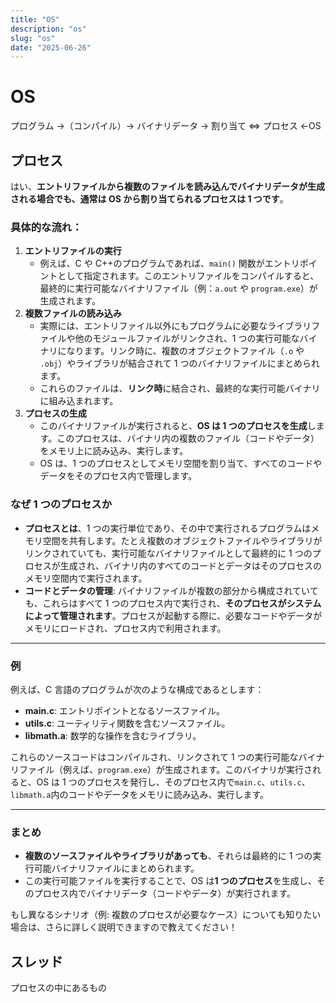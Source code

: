 ```yaml
---
title: "OS"
description: "os"
slug: "os"
date: "2025-06-26"
---
```


# OS

プログラム →（コンパイル）→ バイナリデータ → 割り当て ⇔ プロセス ←OS

## プロセス

はい、**エントリファイルから複数のファイルを読み込んでバイナリデータが生成される場合でも、通常は OS から割り当てられるプロセスは 1 つです**。

### 具体的な流れ：

1. **エントリファイルの実行**
   - 例えば、C や C++のプログラムであれば、`main()` 関数がエントリポイントとして指定されます。このエントリファイルをコンパイルすると、最終的に実行可能なバイナリファイル（例：`a.out` や `program.exe`）が生成されます。
2. **複数ファイルの読み込み**
   - 実際には、エントリファイル以外にもプログラムに必要なライブラリファイルや他のモジュールファイルがリンクされ、1 つの実行可能なバイナリになります。リンク時に、複数のオブジェクトファイル（`.o` や `.obj`）やライブラリが結合されて 1 つのバイナリファイルにまとめられます。
   - これらのファイルは、**リンク時**に結合され、最終的な実行可能バイナリに組み込まれます。
3. **プロセスの生成**
   - このバイナリファイルが実行されると、**OS は 1 つのプロセスを生成**します。このプロセスは、バイナリ内の複数のファイル（コードやデータ）をメモリ上に読み込み、実行します。
   - OS は、1 つのプロセスとしてメモリ空間を割り当て、すべてのコードやデータをそのプロセス内で管理します。

### **なぜ 1 つのプロセスか**

- **プロセスとは**、1 つの実行単位であり、その中で実行されるプログラムはメモリ空間を共有します。たとえ複数のオブジェクトファイルやライブラリがリンクされていても、実行可能なバイナリファイルとして最終的に 1 つのプロセスが生成され、バイナリ内のすべてのコードとデータはそのプロセスのメモリ空間内で実行されます。
- **コードとデータの管理**: バイナリファイルが複数の部分から構成されていても、これらはすべて 1 つのプロセス内で実行され、**そのプロセスがシステムによって管理されます**。プロセスが起動する際に、必要なコードやデータがメモリにロードされ、プロセス内で利用されます。

---

### **例**

例えば、C 言語のプログラムが次のような構成であるとします：

- **main.c**: エントリポイントとなるソースファイル。
- **utils.c**: ユーティリティ関数を含むソースファイル。
- **libmath.a**: 数学的な操作を含むライブラリ。

これらのソースコードはコンパイルされ、リンクされて 1 つの実行可能なバイナリファイル（例えば、`program.exe`）が生成されます。このバイナリが実行されると、OS は 1 つのプロセスを発行し、そのプロセス内で`main.c`、`utils.c`、`libmath.a`内のコードやデータをメモリに読み込み、実行します。

---

### **まとめ**

- **複数のソースファイルやライブラリがあっても**、それらは最終的に 1 つの実行可能バイナリファイルにまとめられます。
- この実行可能ファイルを実行することで、OS は**1 つのプロセス**を生成し、そのプロセス内でバイナリデータ（コードやデータ）が実行されます。

もし異なるシナリオ（例: 複数のプロセスが必要なケース）についても知りたい場合は、さらに詳しく説明できますので教えてください！

## スレッド

プロセスの中にあるもの
